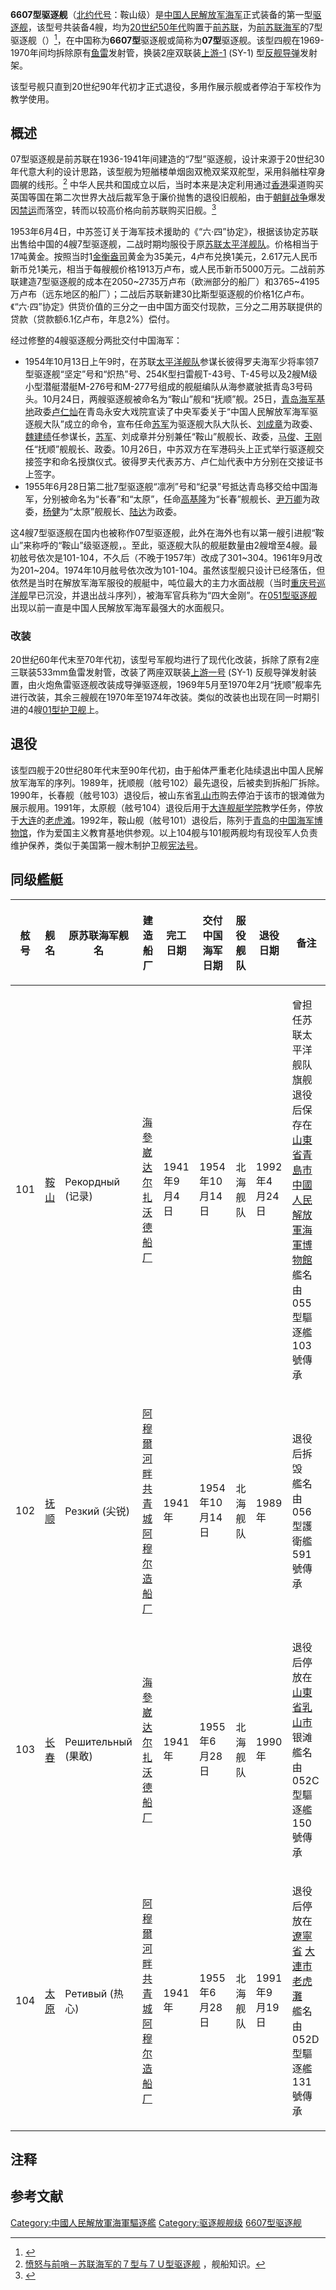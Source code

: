 {{Refimprove|time=2022-01-12T16:41:24+00:00}}
{{軍艦模板
|名稱= 6607型驱逐舰[[File:Naval_Ensign_of_the_People's_Republic_of_China.svg|30px]]
|圖片= [[File:青岛中国海军博物馆鞍山号驱逐舰.jpg|300px]]
|照片說明= 退役后存放于青岛中國海军博物馆的鞍山号驅逐艦
|艦種= [[驱逐舰|驱逐舰]]
|擁有國= {{PRC}}
|前型= 无
|次型= [[051型驱逐舰|051型驱逐舰]]（旅大级）
|數量= 4艘
|造價= 6000万卢布<ref>{{cite book 
| author = 王亚志
| others = 沈志华 李丹慧 整理
| title = 《1950 彭德怀军事参谋的回忆: 1950年代中苏军事关系见证》
| url = {{Google Book|FcYZQwAACAAJ|彭德怀军事参谋的回忆|plainurl=yes}}
| publisher = 复旦大学出版社 | year = 2009年 | page = 65页
| isbn = 9787309066241}}</ref> / 17吨黄金<ref name="中国军事"/>
|狀態= 退役
|基準= 1,675吨
|滿載= 2,150吨 
|長度= 112.8米
|闊度= 10.2米
|吃水= 4米
|引擎= [[蒸汽渦輪發動機|蒸汽轮机]]两台, 三座锅炉 (48,000hp)
|極速= 32節
|續航= 2,600浬 / 20节；载油量500吨
|乘員= 240人-290人
|裝備= 4座[[B13型130毫米舰炮|Ｍ1936式单管130mm/50倍径舰炮]]<br/>4座61式双联装37mm高炮<br/>2座双联装“[[上游-1|上游-1]]”反舰导弹发射装置<br/>2座64式432mm反潜深弹投射器<br/>繫留雷20枚,沉底雷32枚
}}
'''6607型驱逐舰'''（[[北约代号|北约代号]]：鞍山级）是[[中国人民解放军海军|中国人民解放军海军]]正式装备的第一型[[驱逐舰|驱逐舰]]，该型号共装备4艘，均为[[20世纪50年代|20世纪50年代]]购置于[[前苏联|前苏联]]，为[[蘇聯海軍|前苏联海军]]的7型驱逐舰（{{tsl|en|Gnevny-class destroyer|愤怒级驱逐舰|愤怒级}}）<ref>{{Cite web |url=http://www.wunderwaffe.narod.ru/Magazine/MK/1996_02/index.htm |title=С.Л.Балакин著：«Гремящий» и другие Эскадренные миноносцы проекта 7。 俄文版，对苏联07型驱逐舰的详细介绍 |accessdate=2012-08-14 |archive-date=2012-08-25 |archive-url=https://web.archive.org/web/20120825073055/http://wunderwaffe.narod.ru/Magazine/MK/1996_02/index.htm |dead-url=no }}</ref>，在中国称为'''6607型'''驱逐舰或简称为'''07型'''驱逐舰。该型四舰在1969-1970年间均拆除原有[[鱼雷|鱼雷]]发射管，换装2座双联装[[上游一号|上游-1]] (SY-1) 型[[反艦飛彈|反舰导弹]]发射架。

该型号舰只直到20世纪90年代初才正式退役，多用作展示舰或者停泊于军校作为教学使用。

== 概述 ==
07型驱逐舰是前苏联在1936-1941年间建造的“7型”驱逐舰，设计来源于20世纪30年代意大利的设计思路，该型舰为短艏楼单烟囱双桅双桨双舵型，采用斜艏柱窄身圆艉的线形。<ref>[http://uzone.univs.cn/news2_2008_223581.html 愤怒与前哨－苏联海军的７型与７Ｕ型驱逐舰] {{Wayback|url=http://uzone.univs.cn/news2_2008_223581.html |date=20150218160603 }}，舰船知识。</ref>
中华人民共和国成立以后，当时本来是决定利用通过[[香港|香港]]渠道购买英国等国在第二次世界大战后裁军急于廉价抛售的退役旧舰船，由于[[朝鲜战争|朝鲜战争]]爆发因[[禁运|禁运]]而落空，转而以较高价格向前苏联购买旧舰。<ref name="中国军事">{{Cite web |url=http://www.zgjunshi.com/Article/Class38/Class49/Class50/200912/20091214103435.html |title=中国海军记忆：07型导弹驱逐舰 |access-date=2012-06-20 |archive-url=https://web.archive.org/web/20120513093725/http://zgjunshi.com/Article/Class38/Class49/Class50/200912/20091214103435.html |archive-date=2012-05-13 |dead-url=yes }}</ref>

1953年6月4日，中苏签订关于海军技术援助的《“六·四”协定》，根据该协定苏联出售给中国的4艘7型驱逐舰，二战时期均服役于原[[苏联太平洋舰队|苏联太平洋舰队]]。价格相当于17吨黄金。按照当时1[[金衡盎司|金衡盎司]]黄金为35美元，4卢布兑换1美元，2.617元人民币新币兑1美元，相当于每艘舰价格1913万卢布，或人民币新币5000万元。二战前苏联建造7型驱逐舰的成本在2050~2735万卢布（欧洲部分的船厂）和3765~4195万卢布（远东地区的船厂）；二战后苏联新建30比斯型驱逐舰的价格1亿卢布。《“六·四”协定》供货价值的三分之一由中国方面交付现款，三分之二用苏联提供的贷款（贷款额6.1亿卢布，年息2%）偿付。

经过修整的4艘驱逐舰分两批交付中国海军：
*1954年10月13日上午9时，在苏联[[太平洋舰队_(俄罗斯)|太平洋舰队]]参谋长彼得罗夫海军少将率领7型驱逐舰“坚定”号和“炽热”号、254К型扫雷舰Т-43号、Т-45号以及2艘M级小型潜艇潜艇M-276号和M-277号组成的舰艇编队从海参崴驶抵青岛3号码头。10月24日，两艘驱逐舰被命名为“鞍山”舰和“抚顺”舰。25日，[[青岛海军基地|青岛海军基地]]政委[[卢仁灿|卢仁灿]]在青岛永安大戏院宣读了中央军委关于“中国人民解放军海军驱逐舰大队”成立的命令，宣布任命[[苏军_(中国海军将领)|苏军]]为驱逐舰大队大队长、[[刘成章|刘成章]]为政委、[[魏建绩|魏建绩]]任参谋长，[[苏军_(中国海军将领)|苏军]]、刘成章并分别兼任“鞍山”舰舰长、政委，[[马俊|马俊]]、[[王刚|王刚]]任“抚顺”舰舰长、政委。10月26日，中苏双方在军港码头上正式举行驱逐舰交接签字和命名授旗仪式。彼得罗夫代表苏方、卢仁灿代表中方分别在交接证书上签字。
*1955年6月28日第二批7型驱逐舰“凛冽”号和“纪录”号抵达青岛移交给中国海军，分别被命名为“长春”和“太原”，任命[[高基隆|高基隆]]为“长春”舰舰长、[[尹万卿|尹万卿]]为政委，[[杨健|杨健]]为“太原”舰舰长、[[陆达|陆达]]为政委。

这4艘7型驱逐舰在国内也被称作07型驱逐舰，此外在海外也有以第一艘引进舰“鞍山”来称呼的“鞍山”级驱逐舰，{{Citation needed|6607型的说法实际上并不存在|time=2021-07-09T01:21:36+00:00}}。至此，驱逐舰大队的舰艇数量由2艘增至4艘。最初舷号依次是101-104，不久后（不晚于1957年）改成了301~304。1961年9月改为201~204。1974年10月舷号依次改为101-104。虽然该型舰只设计已经落伍，但依然是当时在解放军海军服役的舰艇中，吨位最大的主力水面战舰（当时[[重庆号巡洋舰|重庆号巡洋舰]]早已沉没，并退出战斗序列），被海军官兵称为“四大金刚”。在[[051型驱逐舰|051型驱逐舰]]出现以前一直是中国人民解放军海军最强大的水面舰只。

=== 改装 ===
20世纪60年代末至70年代初，该型号军舰均进行了现代化改装，拆除了原有2座三联装533mm鱼雷发射管，改装了两座双联装[[上游一号|上游一号]] (SY-1) 反舰导弹发射装置，由火炮魚雷驱逐舰改装成导弹驱逐舰，1969年5月至1970年2月“抚顺”舰率先进行改装，其余三艘舰在1970年至1974年改装。类似的改装也出现在同一时期引进的4艘[[01型护卫舰|01型护卫舰]]上。

== 退役 ==
该型四舰于20世纪80年代末至90年代初，由于船体严重老化陆续退出中国人民解放军海军的序列。1989年，抚顺舰（舷号102）最先退役，后被卖到拆船厂拆除。1990年，长春舰（舷号103）退役后，被山东省[[乳山市|乳山市]]购去停泊于该市的银滩做为展示舰用。1991年，太原舰（舷号104）退役后用于[[大连舰艇学院|大连舰艇学院]]教学任务，停放于[[大连|大连]]的[[老虎滩|老虎滩]]。1992年，鞍山舰（舷号101）退役后，陈列于[[青岛|青岛]]的[[中国海军博物馆|中国海军博物馆]]，作为爱国主义教育基地供参观。以上104舰与101舰两舰均有现役军人负责维护保养，类似于美国第一艘木制护卫舰[[憲法號護衛艦_(IX_21)|宪法号]]。

==同级艦艇==
{| class="wikitable"
|-
! 舷号 !! 舰名 !! 原苏联海军舰名 !! 建造船厂 !! 完工日期 !! 交付中国海军日期 !! 服役舰队 !! 退役日期 !! 备注
|-
| 101 || [[鞍山号驱逐舰|鞍山]] || Рекордный (记录)||[[符拉迪沃斯托克|海參崴]] [[达尔扎沃德修船中心|达尔扎沃德船厂]] || 1941年9月4日 || 1954年10月14日 || 北海舰队 || 1992年4月24日 || 曾担任苏联太平洋舰队旗舰<br />退役后保存在[[山東省|山東省]][[青島市|青島市]] [[中國人民解放軍海軍博物館|中國人民解放軍海軍博物館]]<br />艦名由055型驅逐艦103號傳承
|-
| 102 || [[抚顺号驱逐舰|抚顺]] || Резкий (尖锐) || [[阿穆爾河畔共青城|阿穆爾河畔共青城]] [[阿穆尔造船厂|阿穆尔造船厂]] || 1941年 || 1954年10月14日 || 北海舰队 || 1989年 || 退役后拆毁<br />艦名由056型護衛艦591號傳承
|-
| 103 || [[长春号驱逐舰|长春]] || Решительный (果敢) ||[[符拉迪沃斯托克|海參崴]] [[达尔扎沃德修船中心|达尔扎沃德船厂]] || 1941年 || 1955年6月28日 || 北海舰队 || 1990年 || 退役后停放在[[山東省|山東省]][[乳山市|乳山市]]银滩<br />艦名由052C型驅逐艦150號傳承
|-
| 104 || [[太原号驱逐舰|太原]] || Ретивый (热心) || [[阿穆爾河畔共青城|阿穆爾河畔共青城]] [[阿穆尔造船厂|阿穆尔造船厂]] || 1941年 || 1955年6月28日 || 北海舰队 || 1991年9月19日 || 退役后停放在[[遼寧省|遼寧省]] [[大連市|大連市]] [[老虎灘海洋公園|老虎灘]]<br />艦名由052D型驅逐艦131號傳承
|}

== 注释 ==
{{noteFoot}}

== 参考文献 ==
{{reflist}}

{{Commonscat|Type 6607 destroyer}}
{{PRC驱逐舰}}
{{中国人民解放军海军舰艇|state=collapsed}}

[[Category:中國人民解放軍海軍驅逐艦|Category:中國人民解放軍海軍驅逐艦]]
[[Category:驱逐舰舰级|Category:驱逐舰舰级]]
[[Category:6607型驱逐舰|]]